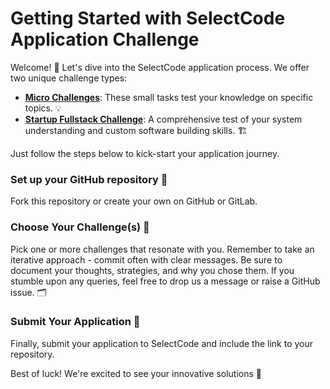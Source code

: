 
# Getting Started with SelectCode Application Challenge

Welcome! 🎉 Let's dive into the SelectCode application process. We offer two unique challenge types:

- [**Micro Challenges**](/challenges/micro): These small tasks test your knowledge on specific topics. 💡
- [**Startup Fullstack Challenge**](/challenges/startup): A comprehensive test of your system understanding and custom
software building skills. 🏗️

Just follow the steps below to kick-start your application journey.

<Steps>

### Set up your GitHub repository 📁

Fork this repository or create your own on GitHub or GitLab.

### Choose Your Challenge(s) 🎯

Pick one or more challenges that resonate with you. Remember to take an iterative approach - commit often with clear messages. Be sure to document your thoughts, strategies, and why you chose them. If you stumble upon any queries, feel free to drop us a message or raise a GitHub issue. 🗂️

### Submit Your Application 📨

Finally, submit your application to SelectCode and include the link to your repository.

</Steps>

Best of luck! We're excited to see your innovative solutions 🚀